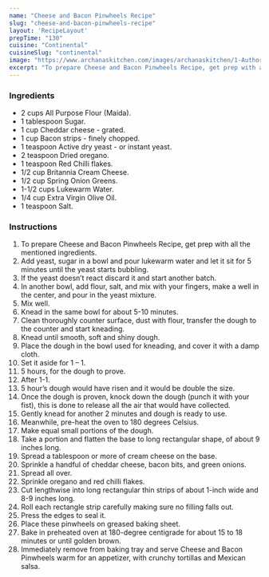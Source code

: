 ---
name: "Cheese and Bacon Pinwheels Recipe"
slug: "cheese-and-bacon-pinwheels-recipe"
layout: 'RecipeLayout'
prepTime: "130"
cuisine: "Continental"
cuisineSlug: "continental"
image: "https://www.archanaskitchen.com/images/archanaskitchen/1-Author/Jyothi_Rajesh/Cheese_and_Bacon_Pinwheels.jpg"
excerpt: "To prepare Cheese and Bacon Pinwheels Recipe, get prep with all the mentioned ingredients"
---

### Ingredients

- 2 cups All Purpose Flour (Maida).
- 1 tablespoon Sugar.
- 1 cup Cheddar cheese - grated.
- 1 cup Bacon strips - finely chopped.
- 1 teaspoon Active dry yeast - or instant yeast.
- 2 teaspoon Dried oregano.
- 1 teaspoon Red Chilli flakes.
- 1/2 cup Britannia Cream Cheese.
- 1/2 cup Spring Onion Greens.
- 1-1/2 cups Lukewarm Water.
- 1/4 cup Extra Virgin Olive Oil.
- 1 teaspoon Salt.

### Instructions

1. To prepare Cheese and Bacon Pinwheels Recipe, get prep with all the mentioned ingredients.
1. Add yeast, sugar in a bowl and pour lukewarm water and let it sit for 5 minutes until the yeast starts bubbling.
1. If the yeast doesn’t react discard it and start another batch.
1. In another bowl, add flour, salt, and mix with your fingers, make a well in the center, and pour in the yeast mixture.
1. Mix well.
1. Knead in the same bowl for about 5-10 minutes.
1. Clean thoroughly counter surface, dust with flour, transfer the dough to the counter and start kneading.
1. Knead until smooth, soft and shiny dough.
1. Place the dough in the bowl used for kneading, and cover it with a damp cloth.
1. Set it aside for 1 – 1.
1. 5 hours, for the dough to prove.
1. After 1-1.
1. 5 hour’s dough would have risen and it would be double the size.
1. Once the dough is proven, knock down the dough (punch it with your fist), this is done to release all the air that would have collected.
1. Gently knead for another 2 minutes and dough is ready to use.
1. Meanwhile, pre-heat the oven to 180 degrees Celsius.
1. Make equal small portions of the dough.
1. Take a portion and flatten the base to long rectangular shape, of about 9 inches long.
1. Spread a tablespoon or more of cream cheese on the base.
1. Sprinkle a handful of cheddar cheese, bacon bits, and green onions.
1. Spread all over.
1. Sprinkle oregano and red chilli flakes.
1. Cut lengthwise into long rectangular thin strips of about 1-inch wide and 8-9 inches long.
1. Roll each rectangle strip carefully making sure no filling falls out.
1. Press the edges to seal it.
1. Place these pinwheels on greased baking sheet.
1. Bake in preheated oven at 180-degree centigrade for about 15 to 18 minutes or until golden brown.
1. Immediately remove from baking tray and serve Cheese and Bacon Pinwheels warm for an appetizer, with crunchy tortillas and Mexican salsa.
